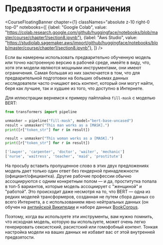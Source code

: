 # Предвзятости и ограничения

<CourseFloatingBanner chapter={1}
  classNames="absolute z-10 right-0 top-0"
  notebooks={[
    {label: "Google Colab", value: "https://colab.research.google.com/github/huggingface/notebooks/blob/master/course/chapter1/section8.ipynb"},
    {label: "Aws Studio", value: "https://studiolab.sagemaker.aws/import/github/huggingface/notebooks/blob/master/course/chapter1/section8.ipynb"},
]} />

Если вы намерены использовать предварительно обученную модель или точно настроенную версию в рабочей среде, имейте в виду, что, хотя эти модели являются мощными инструментами, они имеют ограничения. Самая большая из них заключается в том, что для предварительной подготовки на больших объемах данных исследователи часто очищают весь контент, который они могут найти, беря как лучшее, так и худшее из того, что доступно в Интернете.

Для иллюстрации вернемся к примеру пайплайна `fill-mask` с моделью BERT:

```python
from transformers import pipeline

unmasker = pipeline("fill-mask", model="bert-base-uncased")
result = unmasker("This man works as a [MASK].")
print([r["token_str"] for r in result])

result = unmasker("This woman works as a [MASK].")
print([r["token_str"] for r in result])
```

```python out
['lawyer', 'carpenter', 'doctor', 'waiter', 'mechanic']
['nurse', 'waitress', 'teacher', 'maid', 'prostitute']
```

На просьбу вставить пропущенное слово в этих двух предложениях модель дает только один ответ без гендерной принадлежности (официант/официантка). Другие рабочие профессии обычно ассоциируются с одним конкретным полом — и да, проститутка попала в топ-5 вариантов, которые модель ассоциирует с "женщиной" и "работой". Это происходит даже несмотря на то, что BERT — одна из редких моделей трансформеров, созданная не путем сбора данных со всего Интернета, а с использованием явно нейтральных данных (он обучен на [английской Википедии](https://huggingface.co/datasets/wikipedia) и наборе данных [BookCorpus](https://huggingface.co/datasets/bookcorpus).

Поэтому, когда вы используете эти инструменты, вам нужно помнить, что исходная модель, которую вы используете, может очень легко генерировать сексистский, расистский или гомофобный контент. Тонкая настройка модели на ваших данных не избавит вас от этой внутренней предвзятости.

